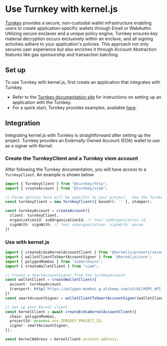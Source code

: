 # Use Turnkey with kernel.js

[Turnkey](https://turnkey.com/) provides a secure, non-custodial wallet infrastructure enabling users to create application-specific wallets through Email or WebAuthn. Utilizing secure enclaves and a unique policy engine, Turnkey ensures key material decryption occurs exclusively within an enclave, and all signing activities adhere to your application's policies. This approach not only secures user experience but also enriches it through Account Abstraction features like gas sponsorship and transaction batching.

## Set up

To use Turnkey with kernel.js, first create an application that integrates with Turnkey.

- Refer to the [Turnkey documentation site](https://docs.turnkey.com/) for instructions on setting up an application with the Turnkey.
- For a quick start, Turnkey provides examples, available [here](https://docs.turnkey.com/getting-started/examples).

## Integration
Integrating kernel.js with Turnkey is straightforward after setting up the project. Turnkey provides an Externally Owned Account (EOA) wallet to use as a signer with Kernel.

### Create the TurnkeyClient and a Turnkey viem account
After following the Turnkey documentation, you will have access to a `TurnkeyClient`. An example is shown below:

```typescript
import { TurnkeyClient } from "@turnkey/http";
import { createAccount } from "@turnkey/viem";

// Param options here will be specific to your project.  See the Turnkey docs for more info.
const turnkeyClient = new TurnkeyClient({ baseUrl: '' }, stamper);

const turnkeyAccount = createAccount({
  client: turnkeyClient,
  organizationId: subOrganizationId, // Your subOrganization id
  signWith: signWith, // Your suborganization `signWith` param.
})
```

### Use with kernel.js

```typescript
import { createEcdsaKernelAccountClient } from '@kerneljs/presets/zerodev';
import { walletClientToSmartAccountSigner } from '@kerneljs/core';
import { polygonMumbai } from 'viem/chains';
import { createWalletClient } from "viem";

// Create a SmartAccountSigner from the turnkeyAccount
const walletClient = createWalletClient({
  account: turnkeyAccount,
  transport: http('https://polygon-mumbai.g.alchemy.com/v2/ALCHEMY_API_KEY'),
})
const smartAccountSigner = walletClientToSmartAccountSigner(walletClient);

// Set up your Kernel client
const kernelClient = await createEcdsaKernelAccountClient({
  chain: polygonMumbai,
  projectId: process.env.ZERODEV_PROJECT_ID,
  signer: smartAccountSigner,
});

const kernelAddress = kernelClient.account.address;
```
